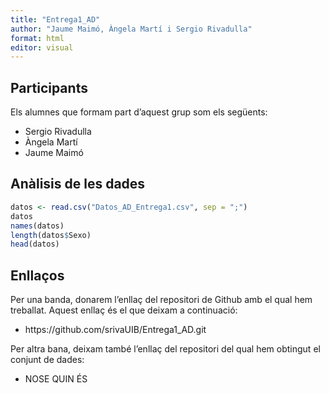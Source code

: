 ```yaml
---
title: "Entrega1_AD"
author: "Jaume Maimó, Àngela Martí i Sergio Rivadulla"
format: html
editor: visual
---
```


## Participants

Els alumnes que formam part d'aquest grup som els següents:

-   Sergio Rivadulla
-   Àngela Martí
-   Jaume Maimó

## Anàlisis de les dades

```r
datos <- read.csv("Datos_AD_Entrega1.csv", sep = ";")
datos
names(datos)
length(datos$Sexo)
head(datos)
```

## Enllaços

Per una banda, donarem l'enllaç del repositori de Github amb el qual hem treballat. Aquest enllaç és el que deixam a continuació:

-   https://github.com/srivaUIB/Entrega1_AD.git

Per altra bana, deixam també l'enllaç del repositori del qual hem obtingut el conjunt de dades:

-   NOSE QUIN ÉS
